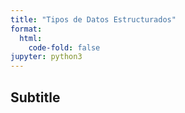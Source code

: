 ```yaml
---
title: "Tipos de Datos Estructurados"
format:
  html:
    code-fold: false
jupyter: python3
---
```


## Subtitle